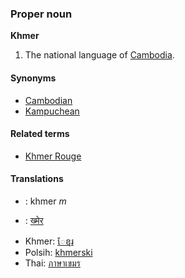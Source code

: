 ===Proper noun===
'''Khmer'''

# The national language of [[Cambodia]].

====Synonyms====
*[[Cambodian]]
*[[Kampuchean]]

====Related terms====
*[[Khmer Rouge]]

====Translations====
*{{fr}}: khmer ''m''
*{{hi}}: [[ख्मेर]]
*Khmer: [[ែខ្មរ]]
*Polsih: [[khmerski]]
*Thai: [[ภาษาเขมร]]